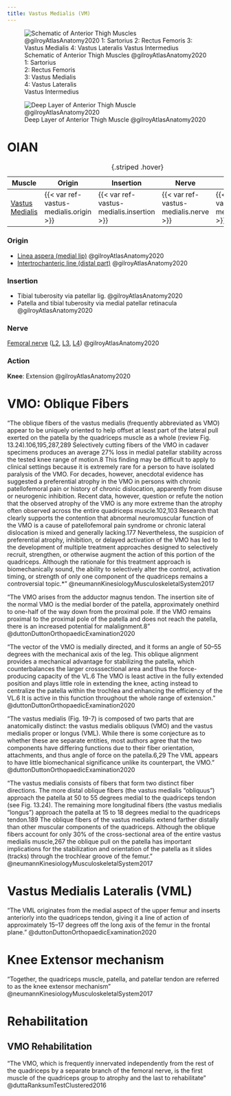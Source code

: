 ```yaml
---
title: Vastus Medialis (VM)
---
```


:::{layout-ncol="3"}

![Schematic of Anterior Thigh Muscles @gilroyAtlasAnatomy2020 </br> 1: Sartorius </br> 2: Rectus Femoris </br> 3: Vastus Medialis </br> 4: Vastus Lateralis </br> Vastus Intermedius](/The Archive/Anatomy/Skeletal Muscles/Lower limb muscles/Thigh Muscles/Anterior Thigh Muscles/images/gilroyatlas fig31.24a anterior thigh muscles schematic.png)


![Deep Layer of Anterior Thigh Muscle @gilroyAtlasAnatomy2020](/The Archive/Anatomy/Skeletal Muscles/Lower limb muscles/Thigh Muscles/Anterior Thigh Muscles/images/gilroyatlas fig31.24c anterior thigh muscles deep layer.png)

:::


# OIAN

| Muscle  | Origin | Insertion | Nerve | Action |
|------|--------|-------|----------|--------|
| [Vastus Medialis]({{< var ref-vastus-medialis.path >}}) | {{< var ref-vastus-medialis.origin >}} | {{< var ref-vastus-medialis.insertion >}} | {{< var ref-vastus-medialis.nerve >}} | {{< var ref-vastus-medialis.action >}} |
: {.striped .hover}

:::{layout-ncol="2"}

### Origin

- [Linea aspera (medial lip)]({{< var ref-femur-bone.linea-aspera >}}) @gilroyAtlasAnatomy2020
- [Intertrochanteric line (distal part)]({{< var ref-femur-bone.intertrochanteric-line >}}) @gilroyAtlasAnatomy2020

### Insertion

- Tibial tuberosity via patellar lig. @gilroyAtlasAnatomy2020
- Patella and tibial tuberosity via medial patellar retinacula @gilroyAtlasAnatomy2020

### Nerve

[Femoral nerve]({{< var ref-femoral-nerve.path >}}) ([L2]({{< var ref-nerve-root.l2 >}}), [L3]({{< var ref-nerve-root.l3 >}}), [L4]({{< var ref-nerve-root.l4 >}})) @gilroyAtlasAnatomy2020

### Action

**Knee**: Extension @gilroyAtlasAnatomy2020 

:::

# VMO: Oblique Fibers

"The oblique fibers of the vastus medialis (frequently abbreviated as VMO) appear to be uniquely oriented to help offset at least part of the lateral pull exerted on the patella by the quadriceps muscle as a whole (review Fig. 13.24).106,195,287,289 Selectively cutting fibers of the VMO in cadaver specimens produces an average 27% loss in medial patellar stability across the tested knee range of motion.8 This finding may be difficult to apply to clinical settings because it is extremely rare for a person to have isolated paralysis of the VMO. For decades, however, anecdotal evidence has suggested a preferential atrophy in the VMO in persons with chronic patellofemoral pain or history of chronic dislocation, apparently from disuse or neurogenic inhibition. Recent data, however, question or refute the notion that the observed atrophy of the VMO is any more extreme than the atrophy often observed across the entire quadriceps muscle.102,103 Research that clearly supports the contention that abnormal neuromuscular function of the VMO is a cause of patellofemoral pain syndrome or chronic lateral dislocation is mixed and generally lacking.177 Nevertheless, the suspicion of preferential atrophy, inhibition, or delayed activation of the VMO has led to the development of multiple treatment approaches designed to selectively recruit, strengthen, or otherwise augment the action of this portion of the quadriceps. Although the rationale for this treatment approach is biomechanically sound, the ability to selectively alter the control, activation timing, or strength of only one component of the quadriceps remains a controversial topic.*" @neumannKinesiologyMusculoskeletalSystem2017 

"The VMO arises from the adductor magnus tendon. The insertion site of the normal VMO is the medial border of the patella, approximately onethird to one-half of the way down from the proximal pole. If the VMO remains proximal to the proximal pole of the patella and does not reach the patella, there is an increased potential for malalignment.8" @duttonDuttonOrthopaedicExamination2020 

"The vector of the VMO is medially directed, and it forms an angle of 50–55 degrees with the mechanical axis of the leg. This oblique alignment provides a mechanical advantage for stabilizing the patella, which counterbalances the larger crosssectional area and thus the force-producing capacity of the VL.6 The VMO is least active in the fully extended position and plays little role in extending the knee, acting instead to centralize the patella within the trochlea and enhancing the efficiency of the VL.6 It is active in this function throughout the whole range of extension." @duttonDuttonOrthopaedicExamination2020 

"The vastus medialis (Fig. 19-7) is composed of two parts that are anatomically distinct: the vastus medialis obliquus (VMO) and the vastus medialis proper or longus (VML). While there is some conjecture as to whether these are separate entities, most authors agree that the two components have differing functions due to their fiber orientation, attachments, and thus angle of force on the patella.6,29 The VML appears to have little biomechanical significance unlike its counterpart, the VMO." @duttonDuttonOrthopaedicExamination2020 




"The vastus medialis consists of fibers that form two distinct fiber directions. The more distal oblique fibers (the vastus medialis “obliquus”) approach the patella at 50 to 55 degrees medial to the quadriceps tendon (see Fig. 13.24). The remaining more longitudinal fibers (the vastus medialis “longus”) approach the patella at 15 to 18 degrees medial to the quadriceps tendon.189 The oblique fibers of the vastus medialis extend farther distally than other muscular components of the quadriceps. Although the oblique fibers account for only 30% of the cross-sectional area of the entire vastus medialis muscle,267 the oblique pull on the patella has important implications for the stabilization and orientation of the patella as it slides (tracks) through the trochlear groove of the femur." @neumannKinesiologyMusculoskeletalSystem2017

# Vastus Medialis Lateralis (VML)

"The VML originates from the medial aspect of the upper femur and inserts anteriorly into the quadriceps tendon, giving it a line of action of approximately 15–17 degrees off the long axis of the femur in the frontal plane." @duttonDuttonOrthopaedicExamination2020 

# Knee Extensor mechanism

"Together, the quadriceps muscle, patella, and patellar tendon are referred to as the knee extensor mechanism" @neumannKinesiologyMusculoskeletalSystem2017 



# Rehabilitation
## VMO Rehabilitation

"The VMO, which is frequently innervated independently from the rest of the quadriceps by a separate branch of the femoral nerve, is the first muscle of the quadriceps group to atrophy and the last to rehabilitate" @duttaRanksumTestClustered2016


